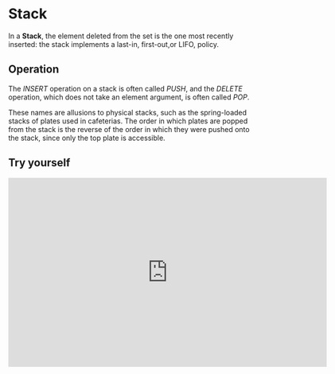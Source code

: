 # Stack

In a **Stack**, the element deleted from the set is the one most recently inserted: the stack implements a last-in, first-out,or LIFO, policy.

## Operation

The _INSERT_ operation on a stack is often called _PUSH_, and the _DELETE_ operation, which does not take an element argument, is often called _POP_.

These names are allusions to physical stacks, such as the spring-loaded stacks of plates used in cafeterias. The order in which plates are popped from the stack is the reverse of the order in which they were pushed onto the stack, since only the top plate is accessible.

## Try yourself

<Bleed>
  <iframe
    frameborder="0"
    src="https://itch.io/embed-upload/6905266?color=333333"
    allowfullscreen=""
    width="640"
    height="380"
  >
    <a href="https://chandra-mauli-sharma.itch.io/stack">
      Play Stack on itch.io
    </a>
  </iframe>
</Bleed>
